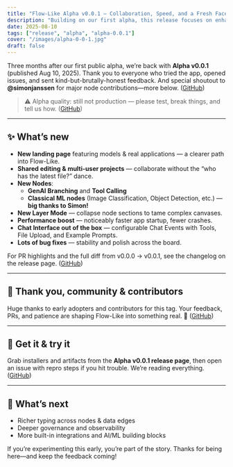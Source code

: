 ```yaml
---
title: "Flow-Like Alpha v0.0.1 — Collaboration, Speed, and a Fresh Face 🎉"
description: "Building on our first alpha, this release focuses on enhancing collaboration, improving speed, and refreshing the user interface."
date: 2025-08-10
tags: ["release", "alpha", "alpha-0.0.1"]
cover: "/images/alpha-0-0-1.jpg"
draft: false
---
```


Three months after our first public alpha, we’re back with **Alpha v0.0.1** (published Aug 10, 2025). Thank you to everyone who tried the app, opened issues, and sent kind-but-brutally-honest feedback. And special shoutout to **@simonjanssen** for major node contributions—more below. ([GitHub][1])

> ⚠️ Alpha quality: still not production — please test, break things, and tell us how. ([GitHub][1])

---

## ✨ What’s new

* **New landing page** featuring models & real applications — a clearer path into Flow-Like.
* **Shared editing & multi-user projects** — collaborate without the “who has the latest file?” dance.
* **New Nodes**:
  * **GenAI Branching** and **Tool Calling**
  * **Classical ML nodes** (Image Classification, Object Detection, etc.) — **big thanks to Simon!**
* **New Layer Mode** — collapse node sections to tame complex canvases.
* **Performance boost** — noticeably faster app startup, fewer crashes.
* **Chat Interface out of the box** — configurable Chat Events with Tools, File Upload, and Example Prompts.
* **Lots of bug fixes** — stability and polish across the board.

For PR highlights and the full diff from v0.0.0 → v0.0.1, see the changelog on the release page. ([GitHub][1])

---

## 🙏 Thank you, community & contributors

Huge thanks to early adopters and contributors for this tag. Your feedback, PRs, and patience are shaping Flow-Like into something real. 💙 ([GitHub][1])

---

## 🚀 Get it & try it

Grab installers and artifacts from the **Alpha v0.0.1 release page**, then open an issue with repro steps if you hit trouble. We’re reading everything. ([GitHub][1])

---

## 🔭 What’s next

* Richer typing across nodes & data edges
* Deeper governance and observability
* More built-in integrations and AI/ML building blocks

If you’re experimenting this early, you’re part of the story. Thanks for being here—and keep the feedback coming!

[1]: https://github.com/TM9657/flow-like/releases/tag/alpha-v0.0.1 "Release Flow Like - Alpha v0.0.1 · TM9657/flow-like · GitHub"
